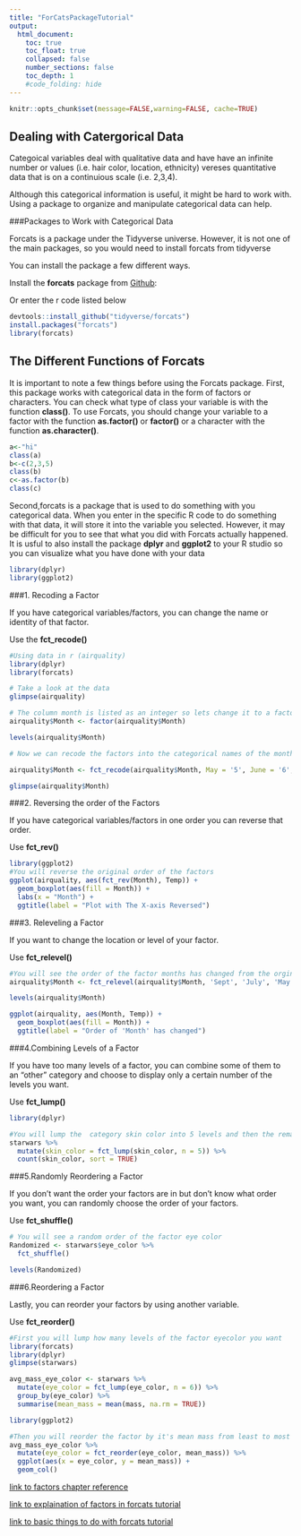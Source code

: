 ```yaml
---
title: "ForCatsPackageTutorial"
output:
  html_document:
    toc: true
    toc_float: true
    collapsed: false
    number_sections: false
    toc_depth: 1
    #code_folding: hide
---
```


```r
knitr::opts_chunk$set(message=FALSE,warning=FALSE, cache=TRUE)
```


## Dealing with Catergorical Data

Categoical variables deal with qualitative data and have have an infinite number or values (i.e. hair color, location, ethnicity) vereses quantitative data that is on a continuious scale (i.e. 2,3,4). 


Although this categorical information is useful, it might be hard to work with. Using a package to organize and manipulate categorical data can help.

###Packages to Work with Categorical Data

Forcats is a package under the Tidyverse universe. However, it is not one of the main packages, so you would need to install forcats from tidyverse

You can install the package a few different ways. 

Install the **forcats** package from [Github](https://github.com/tidyverse/forcats):

Or enter the r code listed below 

```r
devtools::install_github("tidyverse/forcats")
install.packages("forcats")
library(forcats)
```

## The Different Functions of Forcats

It is important to note a few things before using the Forcats package. First, this package works with categorical data in the form of factors or characters. You can check what type of class your variable is with the function **class()**. To use Forcats, you should change your variable to a factor with the function **as.factor()** or **factor()** or a character with the function **as.character()**.

```r
a<-"hi"
class(a)
b<-c(2,3,5)
class(b)
c<-as.factor(b)
class(c)

```



Second,forcats is a package that is used to do something with you categorical data. When you enter in the specific R code to do something with that data, it will store it into the variable you selected. However, it may be difficult for you to see that what you did with Forcats actually happened. It is usful to also install the package **dplyr** and **ggplot2** to your R studio so you can visualize what you have done with your data
```r

library(dplyr)
library(ggplot2)
```



###1. Recoding a Factor

If you have categorical variables/factors, you can change the name or identity of that factor.

Use the **fct_recode()**
```r
#Using data in r (airquality)
library(dplyr)
library(forcats)

# Take a look at the data
glimpse(airquality)

# The column month is listed as an integer so lets change it to a factor
airquality$Month <- factor(airquality$Month)

levels(airquality$Month)

# Now we can recode the factors into the categorical names of the months

airquality$Month <- fct_recode(airquality$Month, May = '5', June = '6', July = '7', Aug = '8', Sept = '9')

glimpse(airquality$Month)
```


###2. Reversing the order of the Factors

If you have categorical variables/factors in one order you can reverse that order.

Use **fct_rev()**
```r
library(ggplot2)
#You will reverse the original order of the factors
ggplot(airquality, aes(fct_rev(Month), Temp)) +
  geom_boxplot(aes(fill = Month)) +
  labs(x = "Month") +
  ggtitle(label = "Plot with The X-axis Reversed")
```


###3. Releveling a Factor

If you want to change the location or level of your factor.

Use **fct_relevel()**
```r
#You will see the order of the factor months has changed from the orginal order
airquality$Month <- fct_relevel(airquality$Month, 'Sept', 'July', 'May', 'Aug', 'June')

levels(airquality$Month)

ggplot(airquality, aes(Month, Temp)) +
  geom_boxplot(aes(fill = Month)) +
  ggtitle(label = "Order of 'Month' has changed")
```



###4.Combining Levels of a Factor

If you have too many levels of a factor, you can combine some of them to an "other" category and choose to display only a certain number of the levels you want.

Use **fct_lump()**

```r
library(dplyr)

#You will lump the  category skin color into 5 levels and then the remaining will be in "other"
starwars %>%
  mutate(skin_color = fct_lump(skin_color, n = 5)) %>%
  count(skin_color, sort = TRUE)
```

###5.Randomly Reordering a Factor

If you don't want the order your factors are in but don't know what order you want, you can randomly choose the order of your factors.


Use **fct_shuffle()**

```r
# You will see a random order of the factor eye color
Randomized <- starwars$eye_color %>%
  fct_shuffle()

levels(Randomized)
```

###6.Reordering a Factor

Lastly, you can reorder your factors by using another variable.

Use **fct_reorder()**
```r

#First you will lump how many levels of the factor eyecolor you want
library(forcats)
library(dplyr)
glimpse(starwars)

avg_mass_eye_color <- starwars %>%
  mutate(eye_color = fct_lump(eye_color, n = 6)) %>%
  group_by(eye_color) %>%
  summarise(mean_mass = mean(mass, na.rm = TRUE))

```
```r
library(ggplot2)

#Then you will reorder the factor by it's mean mass from least to most
avg_mass_eye_color %>%
  mutate(eye_color = fct_reorder(eye_color, mean_mass)) %>%
  ggplot(aes(x = eye_color, y = mean_mass)) + 
  geom_col()
```



[link to factors chapter reference](https://r4ds.had.co.nz/factors.html)

[link to explaination of factors in forcats tutorial](https://rpubs.com/tictacjoe/forcats_tutorial)

[link to basic things to do with forcats tutorial](https://forcats.tidyverse.org/articles/forcats.html)
